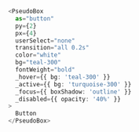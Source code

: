 ```typescript jsx
<PseudoBox
  as="button"
  py={2}
  px={4}
  userSelect="none"
  transition="all 0.2s"
  color="white"
  bg="teal-300"
  fontWeight="bold"
  _hover={{ bg: 'teal-300' }}
  _active={{ bg: 'turquoise-300' }}
  _focus={{ boxShadow: 'outline' }}
  _disabled={{ opacity: '40%' }}
>
  Button
</PseudoBox>
```
